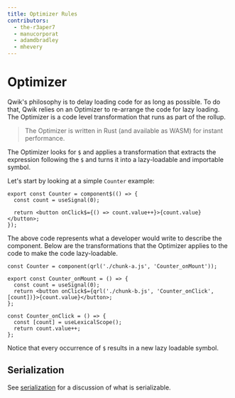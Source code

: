 ```yaml
---
title: Optimizer Rules
contributors:
  - the-r3aper7
  - manucorporat
  - adamdbradley
  - mhevery
---
```


# Optimizer

Qwik's philosophy is to delay loading code for as long as possible. To do that, Qwik relies on an Optimizer to re-arrange the code for lazy loading. The Optimizer is a code level transformation that runs as part of the rollup.

> The Optimizer is written in Rust (and available as WASM) for instant performance.

The Optimizer looks for `$` and applies a transformation that extracts the expression following the `$` and turns it into a lazy-loadable and importable symbol.

Let's start by looking at a simple `Counter` example:

```tsx
export const Counter = component$(() => {
  const count = useSignal(0);

  return <button onClick$={() => count.value++}>{count.value}</button>;
});
```

The above code represents what a developer would write to describe the component. Below are the transformations that the Optimizer applies to the code to make the code lazy-loadable.

```tsx
const Counter = component(qrl('./chunk-a.js', 'Counter_onMount'));
```

```tsx title="chunk-a.js"
export const Counter_onMount = () => {
  const count = useSignal(0);
  return <button onClick$={qrl('./chunk-b.js', 'Counter_onClick', [count])}>{count.value}</button>;
};
```

```tsx title="chunk-b.js"
const Counter_onClick = () => {
  const [count] = useLexicalScope();
  return count.value++;
};
```

Notice that every occurrence of `$` results in a new lazy loadable symbol.

## Serialization

See [serialization](../../concepts/resumable/index.mdx#serialization) for a discussion of what is serializable.

